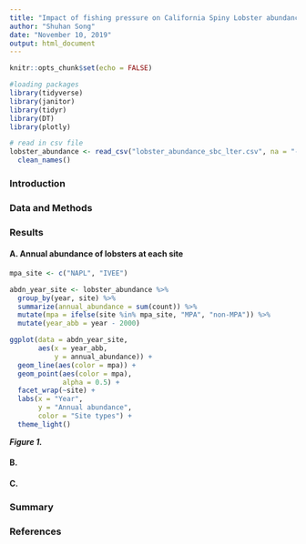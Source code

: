 ```yaml
---
title: "Impact of fishing pressure on California Spiny Lobster abundance and community size structure along the Santa Barbara Coast"
author: "Shuhan Song"
date: "November 10, 2019"
output: html_document
---
```


```r
knitr::opts_chunk$set(echo = FALSE)

#loading packages
library(tidyverse)
library(janitor)
library(tidyr)
library(DT)
library(plotly)

# read in csv file
lobster_abundance <- read_csv("lobster_abundance_sbc_lter.csv", na = "-99999") %>% 
  clean_names()
```

### Introduction

### Data and Methods

### Results  
#### A. Annual abundance of lobsters at each site

```r
mpa_site <- c("NAPL", "IVEE")

abdn_year_site <- lobster_abundance %>% 
  group_by(year, site) %>% 
  summarize(annual_abundance = sum(count)) %>% 
  mutate(mpa = ifelse(site %in% mpa_site, "MPA", "non-MPA")) %>% 
  mutate(year_abb = year - 2000)

ggplot(data = abdn_year_site, 
       aes(x = year_abb,
           y = annual_abundance)) +
  geom_line(aes(color = mpa)) +
  geom_point(aes(color = mpa),
             alpha = 0.5) +
  facet_wrap(~site) +
  labs(x = "Year", 
       y = "Annual abundance",
       color = "Site types") +
  theme_light()

```

_**Figure 1.**_ 


#### B. 

#### C. 

### Summary

### References

